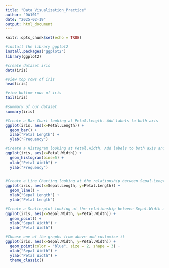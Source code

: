 ---
title: "Data_Visualization_Practice"
author: "DA101"
date: "2025-02-19"
output: html_document
---

```{r setup, include=FALSE}
knitr::opts_chunk$set(echo = TRUE)
```

```{r}
#install the library ggplot2
install.packages("ggplot2")
library(ggplot2)
```

```{r}
#create dataset iris
data(iris)

```

```{r}
#view top rows of iris
head(iris)

```

```{r}
#view bottom rows of iris
tail(iris)

```


```{r}
#summary of our dataset
summary(iris)

```


```{r}
#Create a Bar Chart looking at Petal.Length. Add labels to both axis
ggplot(iris, aes(x=Petal.Length)) +
  geom_bar() +
  xlab("Petal Length") +
  ylab("Frequency")

```


```{r}
#Create a Histogram looking at Petal.Width. Add labels to both axis and set bins to 5.
ggplot(iris, aes(x=Petal.Width)) +
  geom_histogram(bins=5) +
  xlab("Petal Width") +
  ylab("Frequency")
  
```

```{r}
#Create a Line Charting looking at the relationship between Sepal.Length and Petal.Length
ggplot(iris, aes(x=Sepal.Length, y=Petal.Length)) +
  geom_line() +
  xlab("Sepal Length") +
  ylab("Petal Length")

```

```{r}
#Create a Scatterplot looking at the relationship between Sepal.Width and Petal.Width
ggplot(iris, aes(x=Sepal.Width, y=Petal.Width)) +
  geom_point() +
  xlab("Sepal Width") +
  ylab("Petal Width")


```

```{r}
#Choose one of the graphs from above and customize it
ggplot(iris, aes(x=Sepal.Width, y=Petal.Width)) +
  geom_point(color = "blue", size = 2, shape = 3) +
  xlab("Sepal Width") +
  ylab("Petal Width") + 
  theme_classic()

```

